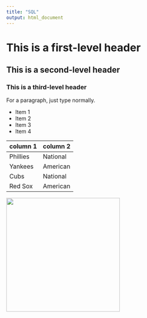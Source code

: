 ```yaml
---
title: "SQL"
output: html_document
---
```


# This is a first-level header
## This is a second-level header
### This is a third-level header

For a paragraph, just type normally.

* Item 1
* Item 2
* Item 3
* Item 4

column 1 | column 2 |
---|---
Phillies | National
Yankees | American
Cubs | National
Red Sox | American

<img src="Arnold.jpg" width="300" />